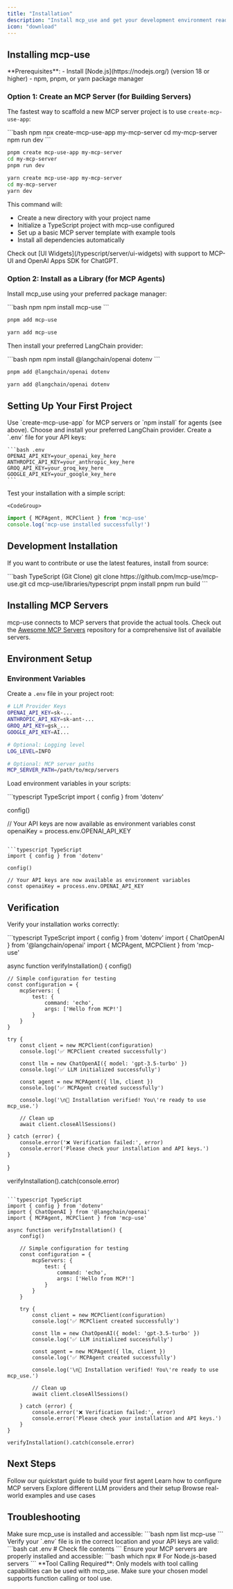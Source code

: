 ```yaml
---
title: "Installation"
description: "Install mcp_use and get your development environment ready"
icon: "download"
---
```


## Installing mcp-use

<Info>
  **Prerequisites**:
  - Install [Node.js](https://nodejs.org/) (version 18 or higher)
  - npm, pnpm, or yarn package manager
</Info>

### Option 1: Create an MCP Server (for Building Servers)

The fastest way to scaffold a new MCP server project is to use `create-mcp-use-app`:

<CodeGroup>
```bash npm
npx create-mcp-use-app my-mcp-server
cd my-mcp-server
npm run dev
```

```bash pnpm
pnpm create mcp-use-app my-mcp-server
cd my-mcp-server
pnpm run dev
```

```bash yarn
yarn create mcp-use-app my-mcp-server
cd my-mcp-server
yarn dev
```
</CodeGroup>

This command will:
- Create a new directory with your project name
- Initialize a TypeScript project with mcp-use configured
- Set up a basic MCP server template with example tools
- Install all dependencies automatically

<Tip>
Check out [UI Widgets](/typescript/server/ui-widgets) with support to MCP-UI and OpenAI Apps SDK for ChatGPT.

</Tip>

### Option 2: Install as a Library (for MCP Agents)

Install mcp_use using your preferred package manager:

<CodeGroup>
```bash npm
npm install mcp-use
```

```bash pnpm
pnpm add mcp-use
```

```bash yarn
yarn add mcp-use
```
</CodeGroup>

Then install your preferred LangChain provider:

<CodeGroup>
```bash npm
npm install @langchain/openai dotenv
```

```bash pnpm
pnpm add @langchain/openai dotenv
```

```bash yarn
yarn add @langchain/openai dotenv
```
</CodeGroup>


## Setting Up Your First Project

<Steps>
  <Step title="Create your MCP server or install the library">
    Use `create-mcp-use-app` for MCP servers or `npm install` for agents (see above).
  </Step>
  <Step title="Configure your LLM provider">
    Choose and install your preferred LangChain provider.
  </Step>
  <Step title="Set up environment variables">
    Create a `.env` file for your API keys:

    ```bash .env
    OPENAI_API_KEY=your_openai_key_here
    ANTHROPIC_API_KEY=your_anthropic_key_here
    GROQ_API_KEY=your_groq_key_here
    GOOGLE_API_KEY=your_google_key_here
    ```
  </Step>
  <Step title="Verify installation">
    Test your installation with a simple script:

    <CodeGroup>
```typescript TypeScript
import { MCPAgent, MCPClient } from 'mcp-use'
console.log('mcp-use installed successfully!')
```
</CodeGroup>
  </Step>
</Steps>

## Development Installation
If you want to contribute or use the latest features, install from source:

<CodeGroup>
```bash TypeScript (Git Clone)
git clone https://github.com/mcp-use/mcp-use.git
cd mcp-use/libraries/typescript
pnpm install
pnpm run build
```
</CodeGroup>

## Installing MCP Servers

mcp-use connects to MCP servers that provide the actual tools.
<Tip>
  Check out the [Awesome MCP Servers](https://github.com/punkpeye/awesome-mcp-servers) repository for a comprehensive list of available servers.
</Tip>

## Environment Setup

### Environment Variables

Create a `.env` file in your project root:

```bash .env
# LLM Provider Keys
OPENAI_API_KEY=sk-...
ANTHROPIC_API_KEY=sk-ant-...
GROQ_API_KEY=gsk_...
GOOGLE_API_KEY=AI...

# Optional: Logging level
LOG_LEVEL=INFO

# Optional: MCP server paths
MCP_SERVER_PATH=/path/to/mcp/servers
```

Load environment variables in your scripts:

<CodeGroup>
```typescript TypeScript
import { config } from 'dotenv'

config()

// Your API keys are now available as environment variables
const openaiKey = process.env.OPENAI_API_KEY
```

```typescript TypeScript
import { config } from 'dotenv'

config()

// Your API keys are now available as environment variables
const openaiKey = process.env.OPENAI_API_KEY
```
</CodeGroup>

## Verification

Verify your installation works correctly:

<CodeGroup>
```typescript TypeScript
import { config } from 'dotenv'
import { ChatOpenAI } from '@langchain/openai'
import { MCPAgent, MCPClient } from 'mcp-use'

async function verifyInstallation() {
    config()

    // Simple configuration for testing
    const configuration = {
        mcpServers: {
            test: {
                command: 'echo',
                args: ['Hello from MCP!']
            }
        }
    }

    try {
        const client = new MCPClient(configuration)
        console.log('✅ MCPClient created successfully')

        const llm = new ChatOpenAI({ model: 'gpt-3.5-turbo' })
        console.log('✅ LLM initialized successfully')

        const agent = new MCPAgent({ llm, client })
        console.log('✅ MCPAgent created successfully')

        console.log('\n🎉 Installation verified! You\'re ready to use mcp_use.')

        // Clean up
        await client.closeAllSessions()

    } catch (error) {
        console.error('❌ Verification failed:', error)
        console.error('Please check your installation and API keys.')
    }
}

verifyInstallation().catch(console.error)
```

```typescript TypeScript
import { config } from 'dotenv'
import { ChatOpenAI } from '@langchain/openai'
import { MCPAgent, MCPClient } from 'mcp-use'

async function verifyInstallation() {
    config()

    // Simple configuration for testing
    const configuration = {
        mcpServers: {
            test: {
                command: 'echo',
                args: ['Hello from MCP!']
            }
        }
    }

    try {
        const client = new MCPClient(configuration)
        console.log('✅ MCPClient created successfully')

        const llm = new ChatOpenAI({ model: 'gpt-3.5-turbo' })
        console.log('✅ LLM initialized successfully')

        const agent = new MCPAgent({ llm, client })
        console.log('✅ MCPAgent created successfully')

        console.log('\n🎉 Installation verified! You\'re ready to use mcp_use.')

        // Clean up
        await client.closeAllSessions()

    } catch (error) {
        console.error('❌ Verification failed:', error)
        console.error('Please check your installation and API keys.')
    }
}

verifyInstallation().catch(console.error)
```
</CodeGroup>

## Next Steps

<CardGroup cols={2}>
  <Card title="Quick Start" icon="rocket" href="/typescript/getting-started/quickstart">
    Follow our quickstart guide to build your first agent
  </Card>
  <Card title="Configuration" icon="gear" href="/typescript/getting-started/configuration">
    Learn how to configure MCP servers
  </Card>
  <Card title="LLM Integration" icon="brain" href="/typescript/agent/llm-integration">
    Explore different LLM providers and their setup
  </Card>
  <Card title="Examples" icon="code" href="https://github.com/mcp-use/mcp-use/tree/main/examples">
    Browse real-world examples and use cases
  </Card>
</CardGroup>

## Troubleshooting

<AccordionGroup>
  <Accordion title="Import errors or module not found">
    Make sure mcp_use is installed and accessible:
    ```bash
    npm list mcp-use
    ```
  </Accordion>
  <Accordion title="API key errors">
    Verify your `.env` file is in the correct location and your API keys are valid:
    ```bash
    cat .env  # Check file contents
    ```
  </Accordion>
  <Accordion title="MCP server not found">
    Ensure your MCP servers are properly installed and accessible:
    ```bash
    which npx  # For Node.js-based servers
    ```
  </Accordion>
</AccordionGroup>

<Warning>
  **Tool Calling Required**: Only models with tool calling capabilities can be used with mcp_use. Make sure your chosen model supports function calling or tool use.
</Warning>
